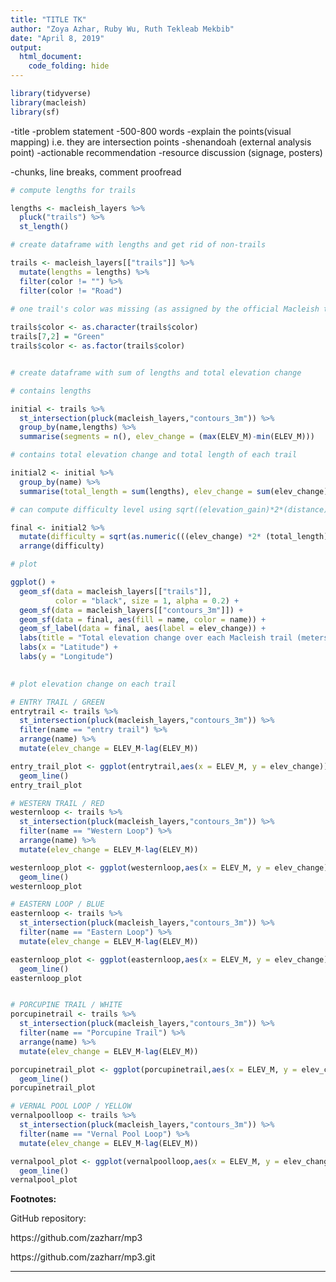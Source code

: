 ```yaml
---
title: "TITLE TK"
author: "Zoya Azhar, Ruby Wu, Ruth Tekleab Mekbib"
date: "April 8, 2019"
output:
  html_document:
    code_folding: hide
---
```


```r
library(tidyverse)
library(macleish)
library(sf)
```

-title
-problem statement
-500-800 words
-explain the points(visual mapping) i.e. they are intersection points
-shenandoah (external analysis point)
-actionable recommendation
-resource discussion (signage, posters)

-chunks, line breaks, comment proofread

```r

# compute lengths for trails

lengths <- macleish_layers %>%
  pluck("trails") %>%
  st_length()

# create dataframe with lengths and get rid of non-trails

trails <- macleish_layers[["trails"]] %>%
  mutate(lengths = lengths) %>%
  filter(color != "") %>%
  filter(color != "Road")

# one trail's color was missing (as assigned by the official Macleish trail map)
  
trails$color <- as.character(trails$color)
trails[7,2] = "Green"
trails$color <- as.factor(trails$color)


# create dataframe with sum of lengths and total elevation change

# contains lengths 

initial <- trails %>%
  st_intersection(pluck(macleish_layers,"contours_3m")) %>%
  group_by(name,lengths) %>%
  summarise(segments = n(), elev_change = (max(ELEV_M)-min(ELEV_M)))

# contains total elevation change and total length of each trail

initial2 <- initial %>%
  group_by(name) %>%
  summarise(total_length = sum(lengths), elev_change = sum(elev_change), segments = sum(segments))

# can compute difficulty level using sqrt((elevation_gain)*2*(distance)), Shenandoah rating

final <- initial2 %>%
  mutate(difficulty = sqrt(as.numeric(((elev_change) *2* (total_length))))) %>%
  arrange(difficulty)

# plot 

ggplot() + 
  geom_sf(data = macleish_layers[["trails"]],
          color = "black", size = 1, alpha = 0.2) + 
  geom_sf(data = macleish_layers[["contours_3m"]]) +
  geom_sf(data = final, aes(fill = name, color = name)) +
  geom_sf_label(data = final, aes(label = elev_change)) +
  labs(title = "Total elevation change over each Macleish trail (meters)") +
  labs(x = "Latitude") +
  labs(y = "Longitude")
  

# plot elevation change on each trail

# ENTRY TRAIL / GREEN
entrytrail <- trails %>%
  st_intersection(pluck(macleish_layers,"contours_3m")) %>%
  filter(name == "entry trail") %>%
  arrange(name) %>%
  mutate(elev_change = ELEV_M-lag(ELEV_M))

entry_trail_plot <- ggplot(entrytrail,aes(x = ELEV_M, y = elev_change)) +
  geom_line()
entry_trail_plot

# WESTERN TRAIL / RED 
westernloop <- trails %>%
  st_intersection(pluck(macleish_layers,"contours_3m")) %>%
  filter(name == "Western Loop") %>%
  arrange(name) %>%
  mutate(elev_change = ELEV_M-lag(ELEV_M))

westernloop_plot <- ggplot(westernloop,aes(x = ELEV_M, y = elev_change)) +
  geom_line()
westernloop_plot

# EASTERN LOOP / BLUE
easternloop <- trails %>%
  st_intersection(pluck(macleish_layers,"contours_3m")) %>%
  filter(name == "Eastern Loop") %>%
  mutate(elev_change = ELEV_M-lag(ELEV_M))

easternloop_plot <- ggplot(easternloop,aes(x = ELEV_M, y = elev_change)) +
  geom_line()
easternloop_plot


# PORCUPINE TRAIL / WHITE
porcupinetrail <- trails %>%
  st_intersection(pluck(macleish_layers,"contours_3m")) %>%
  filter(name == "Porcupine Trail") %>%
  arrange(name) %>%
  mutate(elev_change = ELEV_M-lag(ELEV_M))

porcupinetrail_plot <- ggplot(porcupinetrail,aes(x = ELEV_M, y = elev_change)) +
  geom_line()
porcupinetrail_plot

# VERNAL POOL LOOP / YELLOW
vernalpoolloop <- trails %>%
  st_intersection(pluck(macleish_layers,"contours_3m")) %>%
  filter(name == "Vernal Pool Loop") %>%
  mutate(elev_change = ELEV_M-lag(ELEV_M))

vernalpool_plot <- ggplot(vernalpoolloop,aes(x = ELEV_M, y = elev_change)) +
  geom_line()
vernalpool_plot


```
  
  
**Footnotes:**

GitHub repository:

https://github.com/zazharr/mp3

https://github.com/zazharr/mp3.git

***

